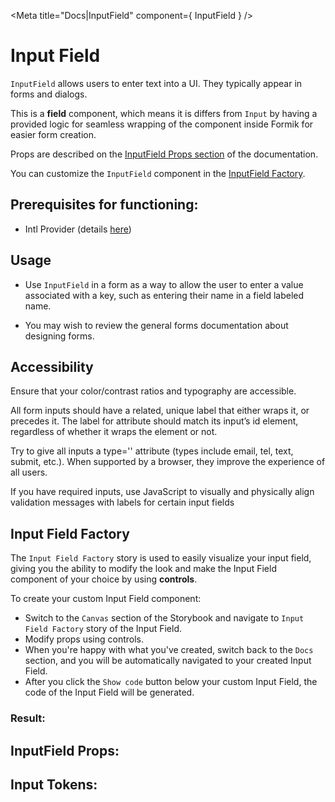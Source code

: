 

<Meta title="Docs|InputField" component={ InputField } />

# Input Field

`InputField` allows users to enter text into a UI. They typically appear in forms and dialogs.

This is a **field** component, which means it is differs from `Input` by having a provided logic for seamless
wrapping of the component inside Formik for easier form creation.

Props are described on the [InputField Props section](#inputfield-props)
of the documentation.

You can customize the `InputField` component in the [InputField Factory](#input-field-factory).

## **Prerequisites for functioning**:
 - Intl Provider (details [here](/docs/component-library-intl-intl--basic))

## Usage

- Use `InputField` in a form as a way to allow the user to enter a value associated with a key, such as entering their name in a field labeled name.

- You may wish to review the general forms documentation about designing forms.

## Accessibility

Ensure that your color/contrast ratios and typography are accessible.

All form inputs should have a related, unique label that either wraps it, or precedes it. The label for attribute should match its input’s id element, regardless of whether it wraps the element or not.

Try to give all inputs a type='' attribute (types include email, tel, text, submit, etc.). When supported by a browser, they improve the experience of all users.

If you have required inputs, use JavaScript to visually and physically align validation messages with labels for certain input fields

## Input Field Factory

The `Input Field Factory` story is used to easily visualize your input field, giving you the
ability to modify the look and make the Input Field component of your choice by
using **controls**.

To create your custom Input Field component:

- Switch to the `Canvas` section of the Storybook and navigate to `Input Field Factory` story
of the Input Field.
- Modify props using controls.
- When you're happy with what you've created, switch back to the `Docs` section, and you will be automatically
navigated to your created Input Field.
- After you click the `Show code` button below your custom Input Field, the code of the Input Field will be generated.

### Result:

<Canvas>
  <Story id="component-library-formik-elements-inputfield--input-field-factory" />
</Canvas>

<Stories />

## InputField Props:

<ArgsTable of={InputField} />

## Input Tokens:
<ThemeTokens component="Input"/>
